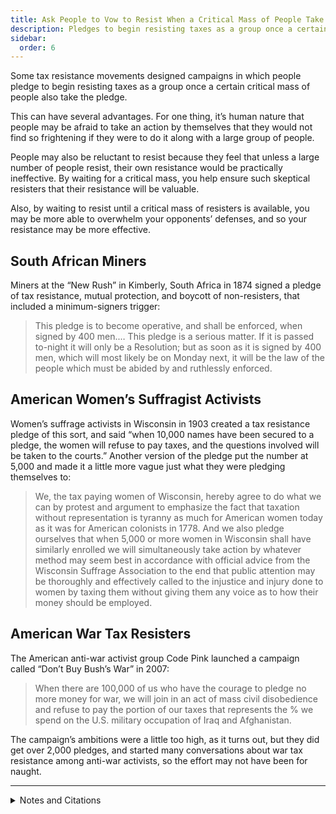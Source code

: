```yaml
---
title: Ask People to Vow to Resist When a Critical Mass of People Take a Similar Vow
description: Pledges to begin resisting taxes as a group once a certain critical mass of people also take the pledge.
sidebar:
  order: 6
---
```


Some tax resistance movements designed campaigns in which people pledge to begin resisting taxes as a group once a certain critical mass of people also take the pledge.

This can have several advantages.
For one thing, it’s human nature that people may be afraid to take an action by themselves that they would not find so frightening if they were to do it along with a large group of people.

People may also be reluctant to resist because they feel that unless a large number of people resist, their own resistance would be practically ineffective.
By waiting for a critical mass, you help ensure such skeptical resisters that their resistance will be valuable.

Also, by waiting to resist until a critical mass of resisters is available, you may be more able to overwhelm your opponents’ defenses, and so your resistance may be more effective.

## <Badge text="Example" size="medium" /> South African Miners

Miners at the “New Rush” in Kimberly, South Africa in 1874 signed a pledge of tax resistance, mutual protection, and boycott of non-resisters, that included a minimum-signers trigger:

> This pledge is to become operative, and shall be enforced, when signed by 400 men.…
> This pledge is a serious matter.
> If it is passed to-night it will only be a Resolution; but as soon as it is signed by 400 men, which will most likely be on Monday next, it will be the law of the people which must be abided by and ruthlessly enforced.

## <Badge text="Example" size="medium" /> American Women’s Suffragist Activists

Women’s suffrage activists in Wisconsin in 1903 created a tax resistance pledge of this sort, and said “when 10,000 names have been secured to a pledge, the women will refuse to pay taxes, and the questions involved will be taken to the courts.”
Another version of the pledge put the number at 5,000 and made it a little more vague just what they were pledging themselves to:

> We, the tax paying women of Wisconsin, hereby agree to do what we can by protest and argument to emphasize the fact that taxation without representation is tyranny as much for American women today as it was for American colonists in 1778.
> And we also pledge ourselves that when 5,000 or more women in Wisconsin shall have similarly enrolled we will simultaneously take action by whatever method may seem best in accordance with official advice from the Wisconsin Suffrage Association to the end that public attention may be thoroughly and effectively called to the injustice and injury done to women by taxing them without giving them any voice as to how their money should be employed.

## <Badge text="Example" size="medium" /> American War Tax Resisters

The American anti-war activist group Code Pink launched a campaign called “Don’t Buy Bush’s War” in 2007:

> When there are 100,000 of us who have the courage to pledge no more money for war, we will join in an act of mass civil disobedience and refuse to pay the portion of our taxes that represents the % we spend on the U.S. military occupation of Iraq and Afghanistan.

The campaign’s ambitions were a little too high, as it turns out, but they did get over 2,000 pledges, and started many conversations about war tax resistance among anti-war activists, so the effort may not have been for naught.

<hr />

<details>
<summary>Notes and Citations</summary>

* “Further Correspondence respecting the Affairs of Griqualand West and the Diamond Fields” <i>Correspondence Relating to the Colonies and States of South Africa</i> (Harrison & Sons: 1876) p. 22
* “Rebellion in Wisconsin” <i>New York Times</i> 22 May 1903
* Youmans, Theodora W. “How Wisconsin Women Won the Ballot” <i>The Wisconsin Magazine of History</i> Sept. 1921, p. 18
* The “Don’t Buy Bush’s War” text comes from the default message people were encouraged to email to their friends from the “Don’t Buy Bush’s War” website.

</details>
